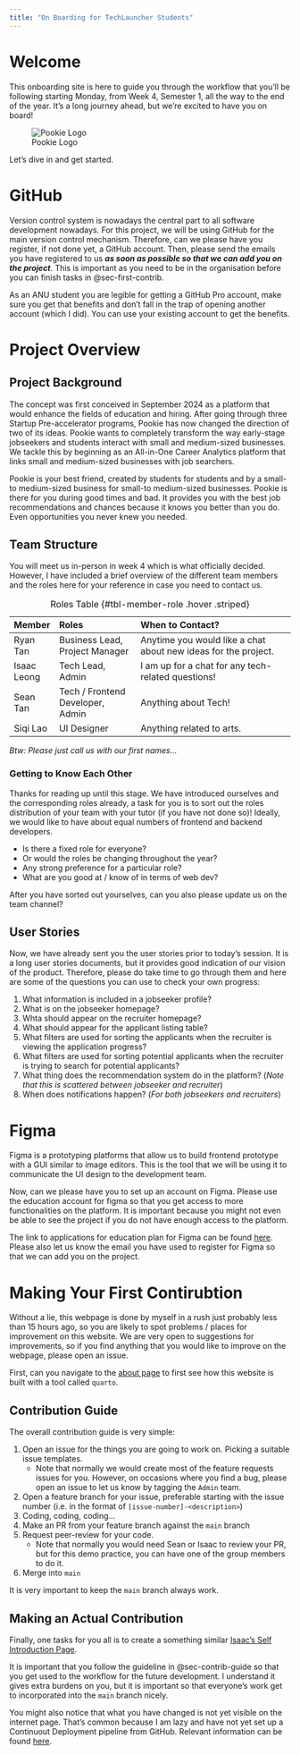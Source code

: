 ```yaml
---
title: "On Boarding for TechLauncher Students"
---
```


# Welcome {#sec-welcome}

This onboarding site is here to guide you through the workflow that you'll be
following starting Monday, from Week 4, Semester 1, all the way to the end of
the year. It's a long journey ahead, but we're excited to have you on board!

![Pookie Logo](pookie-logo-default.svg)

Let's dive in and get started.

# GitHub {#sec-github}

Version control system is nowadays the central part to all software development
nowadays. For this project, we will be using GitHub for the main version control
mechanism. Therefore, can we please have you register, if not done yet, a GitHub
account. Then, please send the emails you have registered to us **_as soon as
possible so that we can add you on the project_**. This is important as you need
to be in the organisation before you can finish tasks in @sec-first-contrib.

:::{.callout-tip title="GitHub Pro Account" collapse="true"}

As an ANU student you are legible for getting a GitHub Pro account, make sure
you get that benefits and don't fall in the trap of opening another account
(which I did). You can use your existing account to get the benefits.

:::

# Project Overview {#sec-project-overview}

## Project Background

The concept was first conceived in September 2024 as a platform that would
enhance the fields of education and hiring. After going through three Startup
Pre-accelerator programs, Pookie has now changed the direction of two of its
ideas. Pookie wants to completely transform the way early-stage jobseekers and
students interact with small and medium-sized businesses. We tackle this by
beginning as an All-in-One Career Analytics platform that links small and
medium-sized businesses with job searchers.

Pookie is your best friend, created by students for students and by a small-to
medium-sized business for small-to medium-sized businesses. Pookie is there for
you during good times and bad. It provides you with the best job recommendations
and chances because it knows you better than you do. Even opportunities you
never knew you needed.

## Team Structure

You will meet us in-person in week 4 which is what officially decided. However,
I have included a brief overview of the different team members and the roles
here for your reference in case you need to contact us.

| Member      | Roles                            | When to Contact?                                               |
| :---------- | :------------------------------- | :------------------------------------------------------------- |
| Ryan Tan    | Business Lead, Project Manager   | Anytime you would like a chat about new ideas for the project. |
| Isaac Leong | Tech Lead, Admin                 | I am up for a chat for any tech-related questions!             |
| Sean Tan    | Tech / Frontend Developer, Admin | Anything about Tech!                                           |
| Siqi Lao    | UI Designer                      | Anything related to arts.                                      |

: Roles Table {#tbl-member-role .hover .striped}

_Btw: Please just call us with our first names..._

### Getting to Know Each Other

Thanks for reading up until this stage. We have introduced ourselves and the
corresponding roles already, a task for you is to sort out the roles
distribution of your team with your tutor (if you have not done so)! Ideally, we
would like to have about equal numbers of frontend and backend developers.

:::{.callout-tip title="Some Questions to Answer" collapse="false"}

- Is there a fixed role for everyone?
- Or would the roles be changing throughout the year?
- Any strong preference for a particular role?
- What are you good at / know of in terms of web dev?

:::

After you have sorted out yourselves, can you also please update us on the team
channel?

## User Stories

Now, we have already sent you the user stories prior to today's session. It is a
long user stories documents, but it provides good indication of our vision of
the product. Therefore, please do take time to go through them and here are some
of the questions you can use to check your own progress:

1. What information is included in a jobseeker profile?
2. What is on the jobseeker homepage?
3. Whta should appear on the recruiter homepage?
4. What should appear for the applicant listing table?
5. What filters are used for sorting the applicants when the recruiter is
   viewing the application progress?
6. What filters are used for sorting potential applicants when the recruiter is
   trying to search for potential applicants?
7. What thing does the recommendation system do in the platform? (_Note that
   this is scattered between jobseeker and recruiter_)
8. When does notifications happen? (_For both jobseekers and recruiters_)

# Figma {#sec-figma}

Figma is a prototyping platforms that allow us to build frontend prototype with
a GUI similar to image editors. This is the tool that we will be using it to
communicate the UI design to the development team.

Now, can we please have you to set up an account on Figma. Please use the
education account for figma so that you get access to more functionalities on
the platform. It is important because you might not even be able to see the
project if you do not have enough access to the platform.

The link to applications for education plan for Figma can be found
[here](https://www.figma.com/education/). Please also let us know the email you
have used to register for Figma so that we can add you on the project.

# Making Your First Contirubtion {#sec-first-contrib}

Without a lie, this webpage is done by myself in a rush just probably less than
15 hours ago, so you are likely to spot problems / places for improvement on
this website. We are very open to suggestions for improvements, so if you find
anything that you would like to improve on the webpage, please open an issue.

First, can you navigate to the [about page](about.qmd) to first see how this
website is built with a tool called `quarto`.

## Contribution Guide {#sec-contrib-guide}

The overall contribution guide is very simple:

1. Open an issue for the things you are going to work on. Picking a suitable
   issue templates.
   - Note that normally we would create most of the feature requests issues for
     you. However, on occasions where you find a bug, please open an issue to
     let us know by tagging the `Admin` team.
2. Open a feature branch for your issue, preferable starting with the issue
   number (i.e. in the format of `[issue-number]-<description>`)
3. Coding, coding, coding...
4. Make an PR from your feature branch against the `main` branch
5. Request peer-review for your code.
   - Note that normally you would need Sean or Isaac to review your PR, but for
     this demo practice, you can have one of the group members to do it.
6. Merge into `main`

It is very important to keep the `main` branch always work.

## Making an Actual Contribution

Finally, one tasks for you all is to create a something similar
[Isaac's Self Introduction Page](./contents/team-member/issac-leong.qmd).

:::{.callout-important title="Contributing to the Repo" collapse="false"}

It is important that you follow the guideline in @sec-contrib-guide so that you
get used to the workflow for the future development. I understand it gives extra
burdens on you, but it is important so that everyone's work get to incorporated
into the `main` branch nicely.

:::

:::{.callout-warning title="CI/CD" collapse="false"}

You might also notice that what you have changed is not yet visible on the
internet page. That's common because I am lazy and have not yet set up a
Continuout Deployment pipeline from GitHub. Relevant information can be found
[here](https://quarto.org/docs/websites/#workflow).

:::
